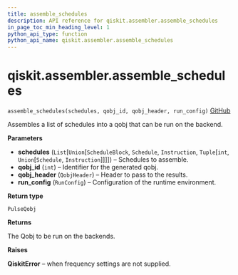 ```yaml
---
title: assemble_schedules
description: API reference for qiskit.assembler.assemble_schedules
in_page_toc_min_heading_level: 1
python_api_type: function
python_api_name: qiskit.assembler.assemble_schedules
---
```


# qiskit.assembler.assemble\_schedules

<span id="qiskit.assembler.assemble_schedules" />

`assemble_schedules(schedules, qobj_id, qobj_header, run_config)` [GitHub](https://github.com/qiskit/qiskit/tree/stable/0.20/qiskit/assembler/assemble_schedules.py "view source code")

Assembles a list of schedules into a qobj that can be run on the backend.

**Parameters**

*   **schedules** (`List`\[`Union`\[`ScheduleBlock`, `Schedule`, `Instruction`, `Tuple`\[`int`, `Union`\[`Schedule`, `Instruction`]]]]) – Schedules to assemble.
*   **qobj\_id** (`int`) – Identifier for the generated qobj.
*   **qobj\_header** (`QobjHeader`) – Header to pass to the results.
*   **run\_config** (`RunConfig`) – Configuration of the runtime environment.

**Return type**

`PulseQobj`

**Returns**

The Qobj to be run on the backends.

**Raises**

**QiskitError** – when frequency settings are not supplied.

